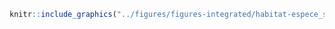 <!-- #### Habitats - Espèces à statut {-} -->


<!-- -------------------------------------------------- -->

```r
knitr::include_graphics("../figures/figures-integrated/habitat-espece_statut.png")
```

<br>

